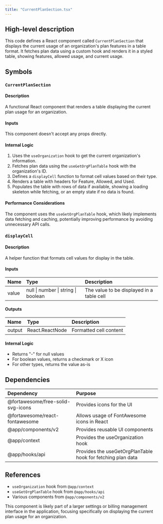 ```yaml
---
title: "CurrentPlanSection.tsx"
---
```


## High-level description
This code defines a React component called `CurrentPlanSection` that displays the current usage of an organization's plan features in a table format. It fetches plan data using a custom hook and renders it in a styled table, showing features, allowed usage, and current usage.

## Symbols

### `CurrentPlanSection`
#### Description
A functional React component that renders a table displaying the current plan usage for an organization.

#### Inputs
This component doesn't accept any props directly.

#### Internal Logic
1. Uses the `useOrganization` hook to get the current organization's information.
2. Fetches plan data using the `useGetOrgPlanTable` hook with the organization's ID.
3. Defines a `displayCell` function to format cell values based on their type.
4. Renders a table with headers for Feature, Allowed, and Used.
5. Populates the table with rows of data if available, showing a loading skeleton while fetching, or an empty state if no data is found.

#### Performance Considerations
The component uses the `useGetOrgPlanTable` hook, which likely implements data fetching and caching, potentially improving performance by avoiding unnecessary API calls.

### `displayCell`
#### Description
A helper function that formats cell values for display in the table.

#### Inputs
| Name | Type | Description |
|:-----|:-----|:------------|
| value | null \| number \| string \| boolean | The value to be displayed in a table cell |

#### Outputs
| Name | Type | Description |
|:-----|:-----|:------------|
| output | React.ReactNode | Formatted cell content |

#### Internal Logic
- Returns "-" for null values
- For boolean values, returns a checkmark or X icon
- For other types, returns the value as-is

## Dependencies
| Dependency | Purpose |
|:-----------|:--------|
| @fortawesome/free-solid-svg-icons | Provides icons for the UI |
| @fortawesome/react-fontawesome | Allows usage of FontAwesome icons in React |
| @app/components/v2 | Provides reusable UI components |
| @app/context | Provides the useOrganization hook |
| @app/hooks/api | Provides the useGetOrgPlanTable hook for fetching plan data |

## References
- `useOrganization` hook from `@app/context`
- `useGetOrgPlanTable` hook from `@app/hooks/api`
- Various components from `@app/components/v2`

This component is likely part of a larger settings or billing management interface in the application, focusing specifically on displaying the current plan usage for an organization.